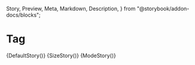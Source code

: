   Story,
  Preview,
  Meta,
  Markdown,
  Description,
} from "@storybook/addon-docs/blocks";



<Meta title="Atoms/Tag" component="p6-tag" />

# Tag

<Preview>
  <Story name="Default" height="58px" parameters={DefaultStory.parameters}>
    {DefaultStory()}
  </Story>
</Preview>

<Preview>
  <Story name="Sizes" height="58px" parameters={SizeStory.parameters}>
    {SizeStory()}
  </Story>
</Preview>

<Preview>
  <Story name="Modes" height="58px" parameters={ModeStory.parameters}>
    {ModeStory()}
  </Story>
</Preview>

<Description markdown={Readme} />

